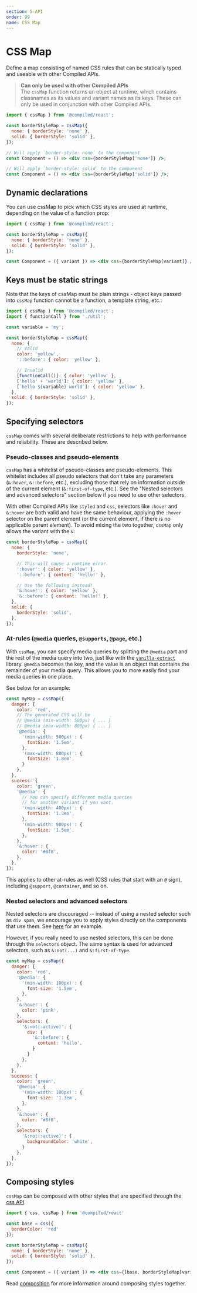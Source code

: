 ```yaml
---
section: 5-API
order: 99
name: CSS Map
---
```


# CSS Map

Define a map consisting of named CSS rules that can be statically typed and useable with other Compiled APIs.

> **Can only be used with other Compiled APIs**<br />
> The `cssMap` function returns an object at runtime, which contains classnames as its values and variant names as its keys. These can only be used in conjunction with other Compiled APIs.

```jsx
import { cssMap } from '@compiled/react';

const borderStyleMap = cssMap({
  none: { borderStyle: 'none' },
  solid: { borderStyle: 'solid' },
});

// Will apply `border-style: none` to the component
const Component = () => <div css={borderStyleMap['none']} />;

// Will apply `border-style: solid` to the component
const Component = () => <div css={borderStyleMap['solid']} />;
```

## Dynamic declarations

You can use cssMap to pick which CSS styles are used at runtime, depending on the value of a function prop:

```jsx
import { cssMap } from '@compiled/react';

const borderStyleMap = cssMap({
  none: { borderStyle: 'none' },
  solid: { borderStyle: 'solid' },
});

const Component = ({ variant }) => <div css={borderStyleMap[variant]} />;
```

## Keys must be static strings

Note that the keys of cssMap must be plain strings - object keys passed into `cssMap` function cannot be a function, a template string, etc.:

```jsx
import { cssMap } from '@compiled/react';
import { functionCall } from './util';

const variable = 'my';

const borderStyleMap = cssMap({
  none: {
    // Valid
    color: 'yellow',
    '::before': { color: 'yellow' },

    // Invalid
    [functionCall()]: { color: 'yellow' },
    ['hello' + 'world']: { color: 'yellow' },
    [`hello ${variable} world`]: { color: 'yellow' },
  },
  solid: { borderStyle: 'solid' },
});
```

## Specifying selectors

`cssMap` comes with several deliberate restrictions to help with performance and reliability. These are described below.

### Pseudo-classes and pseudo-elements

`cssMap` has a whitelist of pseudo-classes and pseudo-elements. This whitelist includes all pseudo selectors that don't take any parameters (`&:hover`, `&::before`, etc.), excluding those that rely on information outside of the current element (`&:first-of-type`, etc.). See the "Nested selectors and advanced selectors" section below if you need to use other selectors.

With other Compiled APIs like `styled` and `css`, selectors like `:hover` and `&:hover` are both valid and have the same behaviour, applying the `:hover` selector on the parent element (or the current element, if there is no applicable parent element). To avoid mixing the two together, `cssMap` only allows the variant with the `&`:

```jsx
const borderStyleMap = cssMap({
  none: {
    borderStyle: 'none',

    // This will cause a runtime error.
    ':hover': { color: 'yellow' },
    '::before': { content: 'hello!' },

    // Use the following instead!
    '&:hover': { color: 'yellow' },
    '&::before': { content: 'hello!' },
  },
  solid: {
    borderStyle: 'solid',
  },
});
```

### At-rules (`@media` queries, `@supports`, `@page`, etc.)

With `cssMap`, you can specify media queries by splitting the `@media` part and the rest of the media query into two, just like with the [`vanilla-extract`](https://vanilla-extract.style/documentation/styling/#media-queries) library. `@media` becomes the key, and the value is an object that contains the remainder of your media query. This allows you to more easily find your media queries in one place.

See below for an example:

```jsx
const myMap = cssMap({
  danger: {
    color: 'red',
    // The generated CSS will be
    // @media (min-width: 500px) { ... }
    // @media (max-width: 800px) { ... }
    '@media': {
      '(min-width: 500px)': {
        fontSize: '1.5em',
      },
      '(max-width: 800px)': {
        fontSize: '1.8em',
      }
    },
  },
  success: {
    color: 'green',
    '@media': {
      // You can specify different media queries
      // for another variant if you want.
      '(min-width: 400px)': {
        fontSize: '1.3em',
      },
      '(min-width: 900px)': {
        fontSize: '1.5em',
      },
    },
    '&:hover': {
      color: '#8f8',
    },
  },
});
```

This applies to other at-rules as well (CSS rules that start with an `@` sign), including `@support`, `@container`, and so on.

### Nested selectors and advanced selectors

Nested selectors are discouraged -- instead of using a nested selector such as `div span`, we encourage you to apply styles directly on the components that use them. See [here](/writing-css#nested-rules) for an example.

However, if you really need to use nested selectors, this can be done through the
`selectors` object. The same syntax is used for advanced selectors, such as `&:not(...)` and `&:first-of-type`.

```jsx
const myMap = cssMap({
  danger: {
    color: 'red',
    '@media': {
      '(min-width: 100px)': {
        font-size: '1.5em',
      },
    },
    '&:hover': {
      color: 'pink',
    },
    selectors: {
      '&:not(:active)': {
        div: {
          '&::before': {
            content: 'hello',
          }
        }
      },
    },
  },
  success: {
    color: 'green',
    '@media': {
      '(min-width: 100px)': {
        font-size: '1.3em',
      },
    },
    '&:hover': {
      color: '#8f8',
    },
    selectors: {
      '&:not(:active)': {
        backgroundColor: 'white',
      }
    },
  },
});
```

## Composing styles

`cssMap` can be composed with other styles that are specified through the [css API](/api-css).

```jsx
import { css, cssMap } from '@compiled/react'

const base = css({
  borderColor: 'red'
});

const borderStyleMap = cssMap({
  none: { borderStyle: 'none' },
  solid: { borderStyle: 'solid' },
});

const Component = ({ variant }) => <div css={[base, borderStyleMap[variant]]} />;
```

Read [composition](/composition) for more information around composing styles together.
